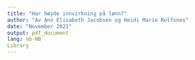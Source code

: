 ```yaml
---
title: "Har høyde innvirkning på lønn?"
author: "Av Ann Elisabeth Jacobsen og Heidi Marie Rolfsnes"
date: "November 2021"
output: pdf_document
lang: nb-NB
Library 
---
```

